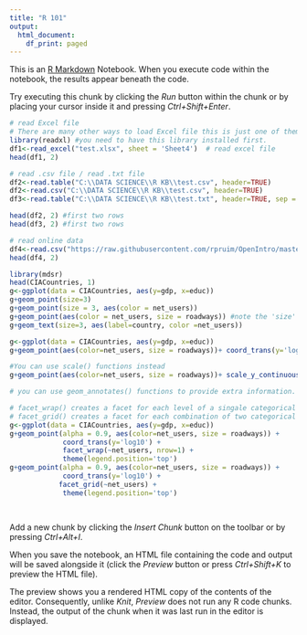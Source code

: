 ```yaml
---
title: "R 101"
output:
  html_document:
    df_print: paged
---
```


This is an [R Markdown](http://rmarkdown.rstudio.com) Notebook. When you execute code within the notebook, the results appear beneath the code. 

Try executing this chunk by clicking the *Run* button within the chunk or by placing your cursor inside it and pressing *Ctrl+Shift+Enter*. 

```r
# read Excel file
# There are many other ways to load Excel file this is just one of them. 
library(readxl) #you need to have this library installed first. 
df1<-read_excel("test.xlsx", sheet = 'Sheet4')  # read excel file
head(df1, 2)

# read .csv file / read .txt file
df2<-read.table("C:\\DATA SCIENCE\\R KB\\test.csv", header=TRUE) 
df2<-read.csv("C:\\DATA SCIENCE\\R KB\\test.csv", header=TRUE) 
df3<-read.table("C:\\DATA SCIENCE\\R KB\\test.txt", header=TRUE, sep = "\t")

head(df2, 2) #first two rows
head(df3, 2) #first two rows

# read online data
df4<-read.csv("https://raw.githubusercontent.com/rpruim/OpenIntro/master/data/cherry.csv")
head(df4, 2)
```
```r
library(mdsr)
head(CIACountries, 1)
g<-ggplot(data = CIACountries, aes(y=gdp, x=educ))
g+geom_point(size=3)
g+geom_point(size = 3, aes(color = net_users))
g+geom_point(aes(color = net_users, size = roadways)) #note the 'size' is inside the aes(). 
g+geom_text(size=3, aes(label=country, color =net_users))
```
```r
g<-ggplot(data = CIACountries, aes(y=gdp, x=educ))
g+geom_point(aes(color=net_users, size = roadways))+ coord_trans(y='log10')

#You can use scale() functions instead
g+geom_point(aes(color=net_users, size = roadways))+ scale_y_continuous(name='GDP', trans='log10')
```
```r
# you can use geom_annotates() functions to provide extra information. 

```
```r
# facet_wrap() creates a facet for each level of a singale categorical variable
# facet_grid() creates a facet for each combination of two categorical variables, arranged in a grid. 
g<-ggplot(data = CIACountries, aes(y=gdp, x=educ))
g+geom_point(alpha = 0.9, aes(color=net_users, size = roadways)) +
             coord_trans(y='log10') + 
             facet_wrap(~net_users, nrow=1) +
             theme(legend.position='top')
g+geom_point(alpha = 0.9, aes(color=net_users, size = roadways)) +
             coord_trans(y='log10') + 
            facet_grid(~net_users) +
             theme(legend.position='top')            
  

```

```r

```

Add a new chunk by clicking the *Insert Chunk* button on the toolbar or by pressing *Ctrl+Alt+I*.

When you save the notebook, an HTML file containing the code and output will be saved alongside it (click the *Preview* button or press *Ctrl+Shift+K* to preview the HTML file).

The preview shows you a rendered HTML copy of the contents of the editor. Consequently, unlike *Knit*, *Preview* does not run any R code chunks. Instead, the output of the chunk when it was last run in the editor is displayed.
